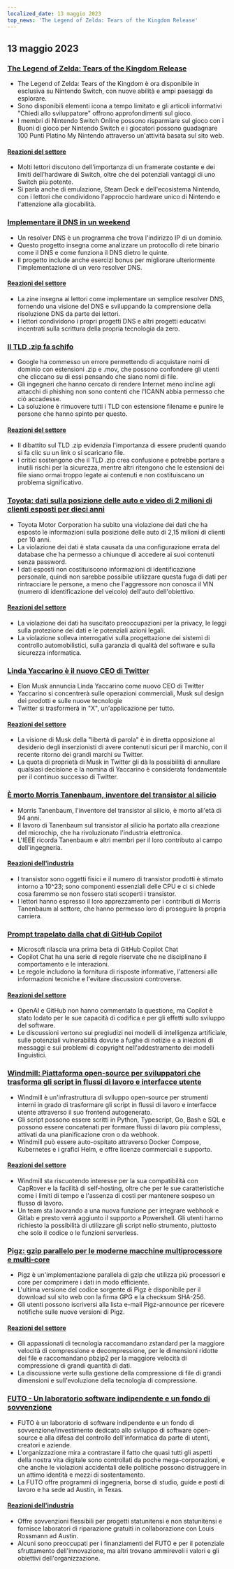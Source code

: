 ```yaml
---
localized_date: 13 maggio 2023
top_news: 'The Legend of Zelda: Tears of the Kingdom Release'
---
```




<CallToAction />

<Steps>

## 13 maggio 2023

### [The Legend of Zelda: Tears of the Kingdom Release](https://www.zelda.com/tears-of-the-kingdom/)

- The Legend of Zelda: Tears of the Kingdom è ora disponibile in esclusiva su Nintendo Switch, con nuove abilità e ampi paesaggi da esplorare.
- Sono disponibili elementi icona a tempo limitato e gli articoli informativi "Chiedi allo sviluppatore" offrono approfondimenti sul gioco.
- I membri di Nintendo Switch Online possono risparmiare sul gioco con i Buoni di gioco per Nintendo Switch e i giocatori possono guadagnare 100 Punti Platino My Nintendo attraverso un'attività basata sul sito web.

#### [Reazioni del settore](http://news.ycombinator.com/item?id=35912318)

- Molti lettori discutono dell'importanza di un framerate costante e dei limiti dell'hardware di Switch, oltre che dei potenziali vantaggi di uno Switch più potente.
- Si parla anche di emulazione, Steam Deck e dell'ecosistema Nintendo, con i lettori che condividono l'approccio hardware unico di Nintendo e l'attenzione alla giocabilità.

### [Implementare il DNS in un weekend](https://implement-dns.wizardzines.com/)

- Un resolver DNS è un programma che trova l'indirizzo IP di un dominio.
- Questo progetto insegna come analizzare un protocollo di rete binario come il DNS e come funziona il DNS dietro le quinte.
- Il progetto include anche esercizi bonus per migliorare ulteriormente l'implementazione di un vero resolver DNS.

#### [Reazioni del settore](http://news.ycombinator.com/item?id=35916064)

- La zine insegna ai lettori come implementare un semplice resolver DNS, fornendo una visione del DNS e sviluppando la comprensione della risoluzione DNS da parte dei lettori.
- I lettori condividono i propri progetti DNS e altri progetti educativi incentrati sulla scrittura della propria tecnologia da zero.

### [Il TLD .zip fa schifo](https://financialstatement.zip/)

- Google ha commesso un errore permettendo di acquistare nomi di dominio con estensioni .zip e .mov, che possono confondere gli utenti che cliccano su di essi pensando che siano nomi di file.
- Gli ingegneri che hanno cercato di rendere Internet meno incline agli attacchi di phishing non sono contenti che l'ICANN abbia permesso che ciò accadesse.
- La soluzione è rimuovere tutti i TLD con estensione filename e punire le persone che hanno spinto per questo.

#### [Reazioni del settore](http://news.ycombinator.com/item?id=35920336)

- Il dibattito sul TLD .zip evidenzia l'importanza di essere prudenti quando si fa clic su un link o si scaricano file.
- I critici sostengono che il TLD .zip crea confusione e potrebbe portare a inutili rischi per la sicurezza, mentre altri ritengono che le estensioni dei file siano ormai troppo legate ai contenuti e non costituiscano un problema significativo.

### [Toyota: dati sulla posizione delle auto e video di 2 milioni di clienti esposti per dieci anni](https://www.bleepingcomputer.com/news/security/toyota-car-location-data-of-2-million-customers-exposed-for-ten-years/)

- Toyota Motor Corporation ha subito una violazione dei dati che ha esposto le informazioni sulla posizione delle auto di 2,15 milioni di clienti per 10 anni.
- La violazione dei dati è stata causata da una configurazione errata del database che ha permesso a chiunque di accedere ai suoi contenuti senza password.
- I dati esposti non costituiscono informazioni di identificazione personale, quindi non sarebbe possibile utilizzare questa fuga di dati per rintracciare le persone, a meno che l'aggressore non conosca il VIN (numero di identificazione del veicolo) dell'auto dell'obiettivo.

#### [Reazioni del settore](http://news.ycombinator.com/item?id=35919133)

- La violazione dei dati ha suscitato preoccupazioni per la privacy, le leggi sulla protezione dei dati e le potenziali azioni legali.
- La violazione solleva interrogativi sulla progettazione dei sistemi di controllo automobilistici, sulla garanzia di qualità del software e sulla sicurezza informatica.

### [Linda Yaccarino è il nuovo CEO di Twitter](https://twitter.com/elonmusk/status/1657050349608501249)

- Elon Musk annuncia Linda Yaccarino come nuovo CEO di Twitter
- Yaccarino si concentrerà sulle operazioni commerciali, Musk sul design dei prodotti e sulle nuove tecnologie
- Twitter si trasformerà in "X", un'applicazione per tutto.

#### [Reazioni del settore](http://news.ycombinator.com/item?id=35917912)

- La visione di Musk della "libertà di parola" è in diretta opposizione al desiderio degli inserzionisti di avere contenuti sicuri per il marchio, con il recente ritorno dei grandi marchi su Twitter.
- La quota di proprietà di Musk in Twitter gli dà la possibilità di annullare qualsiasi decisione e la nomina di Yaccarino è considerata fondamentale per il continuo successo di Twitter.

### [È morto Morris Tanenbaum, inventore del transistor al silicio](https://spectrum.ieee.org/in-memoriam-may-2023)

- Morris Tanenbaum, l'inventore del transistor al silicio, è morto all'età di 94 anni.
- Il lavoro di Tanenbaum sul transistor al silicio ha portato alla creazione del microchip, che ha rivoluzionato l'industria elettronica.
- L'IEEE ricorda Tanenbaum e altri membri per il loro contributo al campo dell'ingegneria.

#### [Reazioni dell'industria](http://news.ycombinator.com/item?id=35920261)

- I transistor sono oggetti fisici e il numero di transistor prodotti è stimato intorno a 10^23; sono componenti essenziali delle CPU e ci si chiede cosa faremmo se non fossero stati scoperti i transistor.
- I lettori hanno espresso il loro apprezzamento per i contributi di Morris Tanenbaum al settore, che hanno permesso loro di proseguire la propria carriera.

### [Prompt trapelato dalla chat di GitHub Copilot](https://twitter.com/marvinvonhagen/status/1657060506371346432)

- Microsoft rilascia una prima beta di GitHub Copilot Chat
- Copilot Chat ha una serie di regole riservate che ne disciplinano il comportamento e le interazioni.
- Le regole includono la fornitura di risposte informative, l'attenersi alle informazioni tecniche e l'evitare discussioni controverse.

#### [Reazioni del settore](http://news.ycombinator.com/item?id=35921375)

- OpenAI e GitHub non hanno commentato la questione, ma Copilot è stato lodato per le sue capacità di codifica e per gli effetti sullo sviluppo del software.
- Le discussioni vertono sui pregiudizi nei modelli di intelligenza artificiale, sulle potenziali vulnerabilità dovute a fughe di notizie e a iniezioni di messaggi e sui problemi di copyright nell'addestramento dei modelli linguistici.

### [Windmill: Piattaforma open-source per sviluppatori che trasforma gli script in flussi di lavoro e interfacce utente](https://github.com/windmill-labs/windmill)

- Windmill è un'infrastruttura di sviluppo open-source per strumenti interni in grado di trasformare gli script in flussi di lavoro e interfacce utente attraverso il suo frontend autogenerato.
- Gli script possono essere scritti in Python, Typescript, Go, Bash e SQL e possono essere concatenati per formare flussi di lavoro più complessi, attivati da una pianificazione cron o da webhook.
- Windmill può essere auto-ospitato attraverso Docker Compose, Kubernetes e i grafici Helm, e offre licenze commerciali e supporto.

#### [Reazioni del settore](http://news.ycombinator.com/item?id=35920082)

- Windmill sta riscuotendo interesse per la sua compatibilità con CapRover e la facilità di self-hosting, oltre che per le sue caratteristiche come i limiti di tempo e l'assenza di costi per mantenere sospeso un flusso di lavoro.
- Un team sta lavorando a una nuova funzione per integrare webhook e Gitlab e presto verrà aggiunto il supporto a Powershell. Gli utenti hanno richiesto la possibilità di utilizzare gli script nello strumento, piuttosto che solo il codice o le funzioni serverless.

### [Pigz: gzip parallelo per le moderne macchine multiprocessore e multi-core](https://zlib.net/pigz/)

- Pigz è un'implementazione parallela di gzip che utilizza più processori e core per comprimere i dati in modo efficiente.
- L'ultima versione del codice sorgente di Pigz è disponibile per il download sul sito web con la firma GPG e la checksum SHA-256.
- Gli utenti possono iscriversi alla lista e-mail Pigz-announce per ricevere notifiche sulle nuove versioni di Pigz.

#### [Reazioni del settore](http://news.ycombinator.com/item?id=35914447)

- Gli appassionati di tecnologia raccomandano zstandard per la maggiore velocità di compressione e decompressione, per le dimensioni ridotte dei file e raccomandano pbzip2 per la maggiore velocità di compressione di grandi quantità di dati.
- La discussione verte sulla gestione della compressione di file di grandi dimensioni e sull'evoluzione della tecnologia di compressione.

### [FUTO - Un laboratorio software indipendente e un fondo di sovvenzione](https://futo.org/)

- FUTO è un laboratorio di software indipendente e un fondo di sovvenzione/investimento dedicato allo sviluppo di software open-source e alla difesa del controllo dell'informatica da parte di utenti, creatori e aziende.
- L'organizzazione mira a contrastare il fatto che quasi tutti gli aspetti della nostra vita digitale sono controllati da poche mega-corporazioni, e che anche le violazioni accidentali delle politiche possono distruggere in un attimo identità e mezzi di sostentamento.
- La FUTO offre programmi di ingegneria, borse di studio, guide e posti di lavoro e ha sede ad Austin, in Texas.

#### [Reazioni dell'industria](http://news.ycombinator.com/item?id=35911406)

- Offre sovvenzioni flessibili per progetti statunitensi e non statunitensi e fornisce laboratori di riparazione gratuiti in collaborazione con Louis Rossmann ad Austin.
- Alcuni sono preoccupati per i finanziamenti del FUTO e per il potenziale sfruttamento dell'innovazione, ma altri trovano ammirevoli i valori e gli obiettivi dell'organizzazione.

</Steps>
